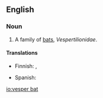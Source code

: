 {{wikipedia}}
==English==

===Noun===
{{en-noun}}

# A family of [[bat|bats]], ''Vespertilionidae''.

====Translations====
{{trans-top|family of bats}}
* Finnish: {{t-|fi|siipat|p}}, {{t|fi|aitolepakot|p}}
{{trans-mid}}
* Spanish: {{t|es|vespertiliónido|m}}
{{trans-bottom}}

[[io:vesper bat]]